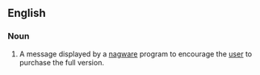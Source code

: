 ==English==

===Noun===
{{en-noun}}

# {{lb|en|computing}} A message displayed by a [[nagware]] program to encourage the [[user]] to purchase the full version.